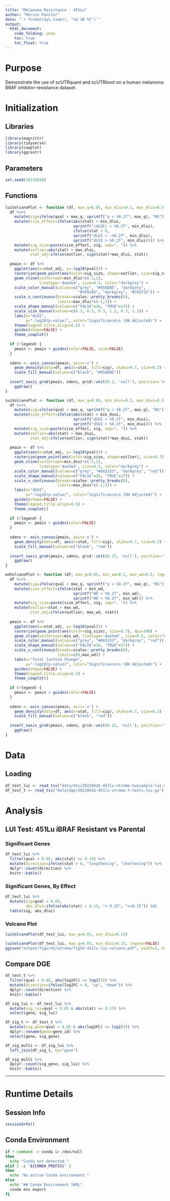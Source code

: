 ```yaml
---
title: "Melanoma Resistance - 451Lu"
author: "Mervin Fansler"
date: "`r format(Sys.time(), '%d %B %Y')`"
output: 
  html_document: 
    code_folding: show
    toc: true
    toc_float: true
---
```


# Purpose

Demonstrate the use of scUTRquant and scUTRboot on a human melanoma BRAF 
inhibitor-resistance dataset.


# Initialization

## Libraries
```r
library(magrittr)
library(tidyverse)
library(cowplot)
library(ggrastr)
```

## Parameters
```r
set.seed(20210818)
```

## Functions

```r
luiVolcanoPlot <- function (df, max_q=0.05, min_dlui=0.1, max_dlui=0.5, legend=TRUE) {
  df %<>% 
    mutate(sig=ifelse(qval < max_q, sprintf("q < %0.2f", max_q), "NS")) %>%
    mutate(size_effect=ifelse(abs(stat) < min_dlui, 
                              sprintf("|dLUI| < %0.2f", min_dlui),
                              ifelse(stat < 0, 
                              sprintf("dLUI < -%0.2f", min_dlui),
                              sprintf("dLUI > %0.2f", min_dlui)))) %>%
    mutate(sig_size=paste(size_effect, sig, sep=", ")) %>%
    mutate(outlier=abs(stat) > max_dlui,
           stat_adj=ifelse(outlier, sign(stat)*max_dlui, stat))
  
  pmain <- df %>% 
    ggplot(aes(x=stat_adj, y=-log10(pval))) +
    rasterize(geom_point(aes(color=sig_size, shape=outlier, size=sig_size)), dpi=300) +
    geom_vline(xintercept=min_dlui*c(-1,1), 
               linetype='dashed', size=0.5, color="darkgrey") +
    scale_color_manual(values=c("grey", "#958DBE", "darkgrey", 
                                "#3F6CA5", "darkgrey", "#C63732")) +
    scale_x_continuous(breaks=scales::pretty_breaks(6), 
                       limits=max_dlui*c(-1,1)) +
    scale_shape_manual(values=c("FALSE"=16, "TRUE"=17)) +
    scale_size_manual(values=c(0.3, 0.3, 0.3, 1.2, 0.3, 1.2)) +
    labs(x="dLUI", 
         y="-log10(p-value)", color="Significance\n (BH Adjusted)") +
    theme(legend.title.align=0.5) + 
    guides(shape=FALSE) +
    theme_cowplot()
  
  if (!legend) {
    pmain <- pmain + guides(color=FALSE, size=FALSE)
  }
  
  xdens <- axis_canvas(pmain, axis='x') + 
    geom_density(data=df, aes(x=stat, fill=sig), alpha=0.7, size=0.2) +
    scale_fill_manual(values=c("black", "#958DBE"))
  
  insert_xaxis_grob(pmain, xdens, grid::unit(0.2, 'null'), position='top') %>% 
    ggdraw()
}

suiVolcanoPlot <- function (df, max_q=0.05, min_dsui=0.1, max_dsui=0.5, legend=TRUE) {
  df %<>% 
    mutate(sig=ifelse(qval < max_q, sprintf("q < %0.2f", max_q), "NS")) %>%
    mutate(size_effect=ifelse(abs(stat) > min_dsui, 
                              sprintf("dSUI > %0.2f", min_dsui), 
                              sprintf("dSUI < %0.2f", min_dsui))) %>%
    mutate(sig_size=paste(size_effect, sig, sep=", ")) %>%
    mutate(outlier=abs(stat) > max_dsui,
           stat_adj=ifelse(outlier, sign(stat)*max_dsui, stat))
  
  pmain <- df %>% 
    ggplot(aes(x=stat_adj, y=-log10(pval))) +
    rasterize(geom_point(aes(color=sig_size, shape=outlier), size=0.7), dpi=300) +
    geom_vline(xintercept=min_dsui*c(-1,1), 
               linetype='dashed', size=0.5, color="darkgrey") +
    scale_color_manual(values=c("grey", "#663333", "darkgrey", "red")) +
    scale_shape_manual(values=c("FALSE"=16, "TRUE"=17)) +
    scale_x_continuous(breaks=scales::pretty_breaks(6), 
                       limits=max_dsui*c(-1,1)) +
    labs(x="dSUI", 
         y="-log10(p-value)", color="Significance\n (BH Adjusted)") +
    guides(shape=FALSE) +
    theme(legend.title.align=0.5) + 
    theme_cowplot()
  
  if (!legend) {
    pmain <- pmain + guides(color=FALSE)
  }
  
  xdens <- axis_canvas(pmain, axis='x') + 
    geom_density(data=df, aes(x=stat, fill=sig), alpha=0.7, size=0.2) +
    scale_fill_manual(values=c("black", "red"))
  
  insert_xaxis_grob(pmain, xdens, grid::unit(0.15, 'null'), position='top') %>% 
    ggdraw()
}

wdVolcanoPlot <- function (df, max_q=0.05, min_wd=0.1, max_wd=0.5, legend=TRUE) {
  df %<>% 
    mutate(sig=ifelse(qval < max_q, sprintf("q < %0.2f", max_q), "NS")) %>%
    mutate(size_effect=ifelse(stat > min_wd, 
                              sprintf("WD > %0.2f", min_wd), 
                              sprintf("WD < %0.2f", min_wd))) %>%
    mutate(sig_size=paste(size_effect, sig, sep=", ")) %>%
    mutate(outlier=stat > max_wd,
           stat_adj=ifelse(outlier, max_wd, stat))
  
  pmain <- df %>% 
    ggplot(aes(x=stat_adj, y=-log10(pval))) +
    rasterize(geom_point(aes(color=sig_size), size=0.7), dpi=300) +
    geom_vline(xintercept=min_wd, linetype='dashed', size=0.5, color="darkgrey") +
    scale_color_manual(values=c("grey", "#663333", "darkgrey", "red")) +
    scale_shape_manual(values=c("FALSE"=16, "TRUE"=17)) +
    scale_x_continuous(breaks=scales::pretty_breaks(6), 
                       limits=c(0,max_wd)) +
    labs(x="Total Isoform Change", 
         y="-log10(p-value)", color="Significance\n (BH Adjusted)") +
    guides(shape=FALSE) +
    theme(legend.title.align=0.5) + 
    theme_cowplot()
  
  if (!legend) {
    pmain <- pmain + guides(color=FALSE)
  }
  
  xdens <- axis_canvas(pmain, axis='x') + 
    geom_density(data=df, aes(x=stat, fill=sig), alpha=0.7, size=0.2) +
    scale_fill_manual(values=c("black", "red"))
  
  insert_xaxis_grob(pmain, xdens, grid::unit(0.15, 'null'), position='top') %>% 
    ggdraw()
}
```

# Data
## Loading
```r
df_test_lui <- read_tsv("data/dtu/20220616-451lu-utrome-twosample-lui.min50.boot10k.tsv.gz")
df_test_t <- read_tsv("data/dge/20220616-451lu-utrome-t-tests.tsv.gz")
```

# Analysis

## LUI Test: 451Lu iBRAF Resistant vs Parental
### Significant Genes
```r
df_test_lui %>%
  filter(qval < 0.05, abs(stat) >= 0.15) %>%
  mutate(direction=ifelse(stat > 0, "lengthening", "shortening")) %>%
  dplyr::count(direction) %>%
  knitr::kable()
```

### Significant Genes, By Effect
```r
df_test_lui %>%
  mutate(sig=qval < 0.05,
         abs_dlui=ifelse(abs(stat) < 0.15, "< 0.15", ">=0.15")) %$%
  table(sig, abs_dlui)
```

### Volcano Plot
```r
luiVolcanoPlot(df_test_lui, max_q=0.05, min_dlui=0.15)
```

```r
luiVolcanoPlot(df_test_lui, max_q=0.05, min_dlui=0.15, legend=FALSE)
ggsave("output/figure5/utrome/fig5d-451lu-lui-volcano.pdf", width=5, height=5, dpi=300)
```

## Compare DGE
```r
df_test_t %>%
  filter(qval < 0.05, abs(log2FC) >= log2(2)) %>%
  mutate(direction=ifelse(log2FC > 0, "up", "down")) %>%
  dplyr::count(direction) %>%
  knitr::kable()
```

```r
df_sig_lui <- df_test_lui %>%
  mutate(sig_lui=qval < 0.05 & abs(stat) >= 0.15) %>%
  select(gene, sig_lui)

df_sig_t <- df_test_t %>%
  mutate(sig_gene=qval < 0.05 & abs(log2FC) >= log2(2)) %>%
  dplyr::rename(gene=gene_id) %>%
  select(gene, sig_gene)

df_sig_multi <- df_sig_lui %>%
  left_join(df_sig_t, by="gene")

df_sig_multi %>%
  dplyr::count(sig_gene, sig_lui) %>%
  knitr::kable()
```

---

# Runtime Details
## Session Info
```r
sessionInfo()
```

## Conda Environment
```bash
if ! command -v conda &> /dev/null
then
  echo "Conda not detected."
elif [ -z "${CONDA_PREFIX}" ]
then
  echo "No active Conda environment."
else
  echo "## Conda Environment YAML"
  conda env export
fi
```
